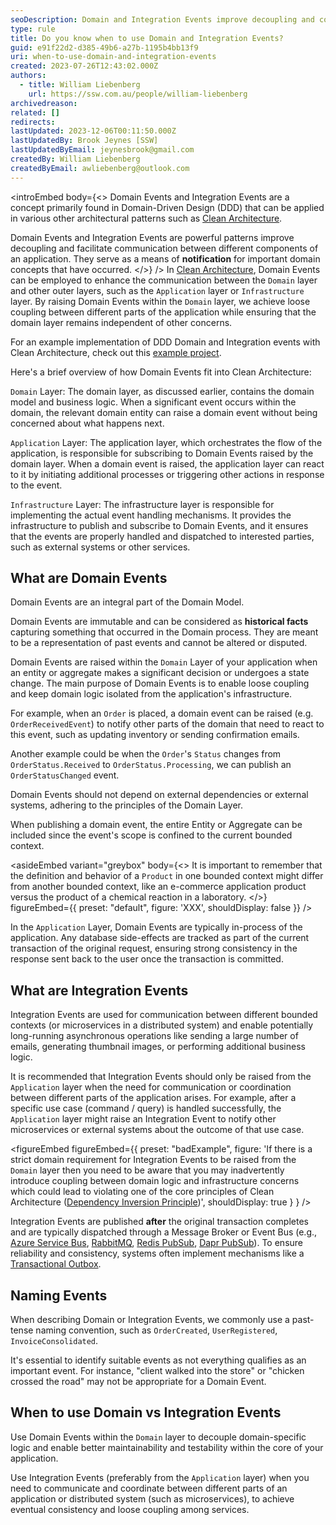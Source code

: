 ```yaml
---
seoDescription: Domain and Integration Events improve decoupling and communication between application layers, enabling loose coupling and better maintainability.
type: rule
title: Do you know when to use Domain and Integration Events?
guid: e91f22d2-d385-49b6-a27b-1195b4bb13f9
uri: when-to-use-domain-and-integration-events
created: 2023-07-26T12:43:02.000Z
authors:
  - title: William Liebenberg
    url: https://ssw.com.au/people/william-liebenberg
archivedreason:
related: []
redirects:
lastUpdated: 2023-12-06T00:11:50.000Z
lastUpdatedBy: Brook Jeynes [SSW]
lastUpdatedByEmail: jeynesbrook@gmail.com
createdBy: William Liebenberg
createdByEmail: awliebenberg@outlook.com
---
```


<introEmbed
  body={<>
Domain Events and Integration Events are a concept primarily found in Domain-Driven Design (DDD) that can be applied in various other architectural patterns such as [Clean Architecture](https://github.com/sswconsulting/SSW.CleanArchitecture).

Domain Events and Integration Events are powerful patterns improve decoupling and facilitate communication between different components of an application. They serve as a means of **notification** for important domain concepts that have occurred.
  </>}
/>
In [Clean Architecture](https://github.com/sswconsulting/SSW.CleanArchitecture), Domain Events can be employed to enhance the communication between the `Domain` layer and other outer layers, such as the `Application` layer or `Infrastructure` layer. By raising Domain Events within the `Domain` layer, we achieve loose coupling between different parts of the application while ensuring that the domain layer remains independent of other concerns.

For an example implementation of DDD Domain and Integration events with Clean Architecture, check out this [example project](https://github.com/william-liebenberg/CleanArchitectureWithDomainEvents).

Here's a brief overview of how Domain Events fit into Clean Architecture:

`Domain` Layer: The domain layer, as discussed earlier, contains the domain model and business logic. When a significant event occurs within the domain, the relevant domain entity can raise a domain event without being concerned about what happens next.

`Application` Layer: The application layer, which orchestrates the flow of the application, is responsible for subscribing to Domain Events raised by the domain layer. When a domain event is raised, the application layer can react to it by initiating additional processes or triggering other actions in response to the event.

`Infrastructure` Layer: The infrastructure layer is responsible for implementing the actual event handling mechanisms. It provides the infrastructure to publish and subscribe to Domain Events, and it ensures that the events are properly handled and dispatched to interested parties, such as external systems or other services.

## What are Domain Events

Domain Events are an integral part of the Domain Model.

Domain Events are immutable and can be considered as **historical facts** capturing something that occurred in the Domain process. They are meant to be a representation of past events and cannot be altered or disputed.

Domain Events are raised within the `Domain` Layer of your application when an entity or aggregate makes a significant decision or undergoes a state change. The main purpose of Domain Events is to enable loose coupling and keep domain logic isolated from the application's infrastructure.

For example, when an `Order` is placed, a domain event can be raised (e.g. `OrderReceivedEvent`) to notify other parts of the domain that need to react to this event, such as updating inventory or sending confirmation emails.

Another example could be when the `Order`'s `Status` changes from `OrderStatus.Received` to `OrderStatus.Processing`, we can publish an `OrderStatusChanged` event.

Domain Events should not depend on external dependencies or external systems, adhering to the principles of the Domain Layer.

When publishing a domain event, the entire Entity or Aggregate can be included since the event's scope is confined to the current bounded context.

<asideEmbed
  variant="greybox"
  body={<>
    It is important to remember that the definition and behavior of a `Product` in one bounded context might differ from another bounded context, like an e-commerce application product versus the product of a chemical reaction in a laboratory.
  </>}
  figureEmbed={{
    preset: "default",
    figure: 'XXX',
    shouldDisplay: false
  }}
/>

In the `Application` Layer, Domain Events are typically in-process of the application. Any database side-effects are tracked as part of the current transaction of the original request, ensuring strong consistency in the response sent back to the user once the transaction is committed.

## What are Integration Events

Integration Events are used for communication between different bounded contexts (or microservices in a distributed system) and enable potentially long-running asynchronous operations like sending a large number of emails, generating thumbnail images, or performing additional business logic.

It is recommended that Integration Events should only be raised from the `Application` layer when the need for communication or coordination between different parts of the application arises. For example, after a specific use case (command / query) is handled successfully, the `Application` layer might raise an Integration Event to notify other microservices or external systems about the outcome of that use case.

<figureEmbed figureEmbed={{
  preset: "badExample",
  figure: 'If there is a strict domain requirement for Integration Events to be raised from the `Domain` layer then you need to be aware that you may inadvertently introduce coupling between domain logic and infrastructure concerns which could lead to violating one of the core principles of Clean Architecture ([Dependency Inversion Principle](/the-main-principles-of-clean-architecture/#principles))',
  shouldDisplay: true
} } />


Integration Events are published **after** the original transaction completes and are typically dispatched through a Message Broker or Event Bus (e.g., [Azure Service Bus](https://learn.microsoft.com/en-us/azure/service-bus-messaging/service-bus-queues-topics-subscriptions?WT.mc_id=AZ-MVP-33518), [RabbitMQ](https://www.rabbitmq.com/), [Redis PubSub](https://redis.io/docs/interact/pubsub/), [Dapr PubSub](https://docs.dapr.io/developing-applications/building-blocks/pubsub/pubsub-overview/)). To ensure reliability and consistency, systems often implement mechanisms like a [Transactional Outbox](https://learn.microsoft.com/en-us/azure/architecture/best-practices/transactional-outbox-cosmos#solution?WT.mc_id=AZ-MVP-33518).

## Naming Events

When describing Domain or Integration Events, we commonly use a past-tense naming convention, such as `OrderCreated`, `UserRegistered`, `InvoiceConsolidated`.

It's essential to identify suitable events as not everything qualifies as an important event. For instance, "client walked into the store" or "chicken crossed the road" may not be appropriate for a Domain Event.

## When to use Domain vs Integration Events

Use Domain Events within the `Domain` layer to decouple domain-specific logic and enable better maintainability and testability within the core of your application.

Use Integration Events (preferably from the `Application` layer) when you need to communicate and coordinate between different parts of an application or distributed system (such as microservices), to achieve eventual consistency and loose coupling among services.
